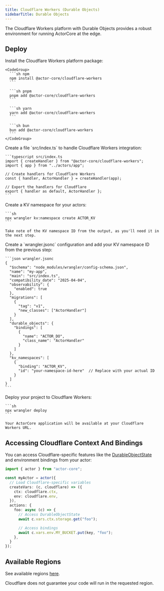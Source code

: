 ```yaml
---
title: Cloudflare Workers (Durable Objects)
sidebarTitle: Durable Objects
---
```



The Cloudflare Workers platform with Durable Objects provides a robust environment for running ActorCore at the edge.

<MvpWarning />

## Deploy

<Steps>
  <StepStartFramework />

  <Step title="Install dependencies">
    Install the Cloudflare Workers platform package:
    
    <CodeGroup>
      ```sh npm
      npm install @actor-core/cloudflare-workers
      ```
      
      ```sh pnpm
      pnpm add @actor-core/cloudflare-workers
      ```
      
      ```sh yarn
      yarn add @actor-core/cloudflare-workers
      ```
      
      ```sh bun
      bun add @actor-core/cloudflare-workers
      ```
    </CodeGroup>
  </Step>

  <Step title="Create your server">
    Create a file `src/index.ts` to handle Cloudflare Workers integration:

    ```typescript src/index.ts
    import { createHandler } from "@actor-core/cloudflare-workers";
    import { app } from "../actors/app";

    // Create handlers for Cloudflare Workers
    const { handler, ActorHandler } = createHandler(app);

    // Export the handlers for Cloudflare
    export { handler as default, ActorHandler };
    ```
  </Step>

  <Step title="Create KV namespace">
    Create a KV namespace for your actors:

    ```sh
    npx wrangler kv:namespace create ACTOR_KV
    ```

    Take note of the KV namespace ID from the output, as you'll need it in the next step.
  </Step>

  <Step title="Configure Wrangler">
    Create a `wrangler.jsonc` configuration and add your KV namespace ID from the previous step:

    ```json wrangler.jsonc
    {
      "$schema": "node_modules/wrangler/config-schema.json",
      "name": "my-app",
      "main": "src/index.ts",
      "compatibility_date": "2025-04-04",
      "observability": {
        "enabled": true
      },
      "migrations": [
        {
          "tag": "v1",
          "new_classes": ["ActorHandler"]
        }
      ],
      "durable_objects": {
        "bindings": [
          {
            "name": "ACTOR_DO",
            "class_name": "ActorHandler"
          }
        ]
      },
      "kv_namespaces": [
        {
          "binding": "ACTOR_KV",
          "id": "your-namespace-id-here"  // Replace with your actual ID
        }
      ]
    }
    ```
  </Step>

  <Step title="Deploy to production">
    Deploy your project to Cloudflare Workers:

    ```sh
    npx wrangler deploy
    ```

    Your ActorCore application will be available at your Cloudflare Workers URL.
  </Step>

  <StepUpdateClient />
</Steps>

<ExtraNotes />

## Accessing Cloudflare Context And Bindings

You can access Cloudflare-specific features like the [DurableObjectState](https://developers.cloudflare.com/durable-objects/api/state/) and environment bindings from your actor:

```typescript
import { actor } from "actor-core";

const myActor = actor({
  // Load Cloudflare-specific variables
  createVars: (c, cloudflare) => ({
    ctx: cloudflare.ctx,
    env: cloudflare.env,
  }),
  actions: {
    foo: async (c) => {
      // Access DurableObjectState
      await c.vars.ctx.storage.get("foo");

      // Access bindings
      await c.vars.env.MY_BUCKET.put(key, "foo");
    },
  }
});
```

## Available Regions

See available regions [here](https://developers.cloudflare.com/durable-objects/reference/data-location/#supported-locations-1).

Cloudflare does not guarantee your code will run in the requested region.

<SetupNextSteps />
